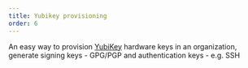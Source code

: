 ```yaml
---
title: Yubikey provisioning
order: 6
---
```


An easy way to provision [YubiKey](https://www.yubico.com/products/yubikey-5-overview/) hardware keys in an organization, generate signing keys - GPG/PGP and authentication keys - e.g. SSH
